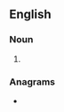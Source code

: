 {{also|Lawings}}
==English==

===Noun===
{{head|en|noun form}}

# {{plural of|en|lawing}}

===Anagrams===
* {{anagrams|en|a=agilnsw|swaling|walings}}